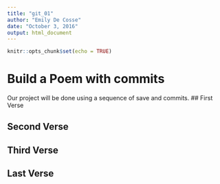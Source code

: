 ```yaml
---
title: "git_01"
author: "Emily De Cosse"
date: "October 3, 2016"
output: html_document
---
```


```r
knitr::opts_chunk$set(echo = TRUE)
```
# Build a Poem with commits
Our project will be done using a sequence of save and commits.
## First Verse 


## Second Verse


## Third Verse

## Last Verse
